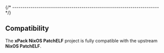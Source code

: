 
{/* ------------------------------------------------------------------------ */}

## Compatibility

The **xPack NixOS PatchELF** project is fully compatible with the upstream
**NixOS PatchELF**.
